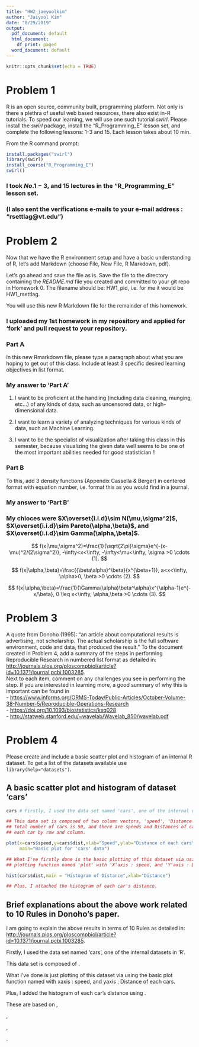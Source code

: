 ```yaml
---
title: "HW2_jaeyoolkim"
author: "Jaiyool Kim"
date: "8/29/2019"
output:
  pdf_document: default
  html_document:
    df_print: paged
  word_document: default
---
```


```r
knitr::opts_chunk$set(echo = TRUE)
```

# Problem 1

R is an open source, community built, programming platform.  Not only is there a plethra of useful web based resources, there also exist in-R tutorials.  To speed our learning, we will use one such tutorial _swirl_.  Please install the _swirl_ package, install the "R_Programming_E" lesson set, and complete the following lessons: 1-3 and 15.  Each lesson takes about 10 min.  

From the R command prompt:  

```r
install.packages("swirl")  
library(swirl)  
install_course("R_Programming_E")  
swirl()  
```

### I took $No. 1-3,$ and $15$ lectures in the "R_Programming_E" lesson set. 

### (I also sent the verifications e-mails to your e-mail address : "rsettlag@vt.edu")

# Problem 2

Now that we have the R environment setup and have a basic understanding of R, let's add Markdown (choose File, New File, R Markdown, pdf).  

Let's go ahead and save the file as is.  Save the file to the directory containing the *README.md* file you created and committed to your git repo in Homework 0.  The filename should be: HW1_pid, i.e. for me it would be HW1_rsettlag.

You will use this new R Markdown file for the remainder of this homework.

### I uploaded my 1st homework in my repository and applied for 'fork' and pull request to your repository.

### Part A
In this new Rmarkdown file, please type a paragraph about what you are hoping to get out of this class.  Include at least 3 specific desired learning objectives in list format.  

### My answer to 'Part A'
1. I want to be proficient at the handling (including data cleaning, munging, etc...) of any kinds of data, such as uncensored data, or high-dimensional data.

2. I want to learn a variety of analyzing techniques for various kinds of data, such as Machine Learning.

3. I want to be the specialist of visualization after taking this class in this semester, because visualizing the given data well seems to be one of the most important abilities needed for good statistician !!

### Part B
To this, add 3 density functions (Appendix Cassella & Berger) in centered format with equation number, i.e. format this as you would find in a journal.  

### My answer to 'Part B'
### My chioces were $X\overset{i.i.d}\sim N(\mu,\sigma^2)$,\hspace{2mm} $X\overset{i.i.d}\sim Pareto(\alpha,\beta)$,\hspace{2mm} and $X\overset{i.i.d}\sim Gamma(\alpha,\beta)$.
$$
f(x|\mu,\sigma^2)=\frac{1}{\sqrt{2\pi}\sigma}e^{-(x-\mu)^2/(2\sigma^2)},  -\infty<x<\infty, 
-\infty<\mu<\infty,  \sigma >0 \cdots (1).
$$

$$
f(x|\alpha,\beta)=\frac{{\beta\alpha}^\beta}{x^{\beta+1}},  a<x<\infty, 
\alpha>0,  \beta >0 \cdots (2).
$$

$$
f(x|\alpha,\beta)=\frac{1}{\Gamma(\alpha)\beta^\alpha}x^{\alpha-1}e^{-x/\beta},  0 \leq x<\infty,  
 \alpha,\beta >0 \cdots (3).
$$

# Problem 3

A quote from Donoho (1995): "an article about computational results is advertising, not scholarship. The actual scholarship is the full software environment, code and data, that produced the result."  To the document created in Problem 4, add a summary of the steps in performing Reproducible Research in numbered list format as detailed in:  
<http://journals.plos.org/ploscompbiol/article?id=10.1371/journal.pcbi.1003285>.  
\newline
Next to each item, comment on any challenges you see in performing the step.  If you are interested in learning more, a good summary of why this is important can be found in  
- <https://www.informs.org/ORMS-Today/Public-Articles/October-Volume-38-Number-5/Reproducible-Operations-Research>  
- <https://doi.org/10.1093/biostatistics/kxq028>  
- <http://statweb.stanford.edu/~wavelab/Wavelab_850/wavelab.pdf>





# Problem 4

Please create and include a basic scatter plot and histogram of an internal R dataset.  To get a list of the datasets available use `library(help="datasets")`.


## A basic scatter plot and histogram of dataset 'cars'
```r
cars # Firstly, I used the data set named 'cars', one of the internal datasets in 'R'.

## This data set is composed of two column vectors, 'speed', 'Distance'. 
## Total number of cars is 50, and there are speeds and Distances of cars corresponding to 
## each car by row and column.

plot(x=cars$speed,y=cars$dist,xlab="Speed",ylab="Distance of each cars",pch=2,col=2,
     main="Basic plot for 'cars' data") 

## What I've firstly done is the basic plotting of this dataset via using the basic 
## plotting function named 'plot' with 'X'axis : speed, and 'Y'axis : Distance of each car.

hist(cars$dist,main = "Histogram of Distance",xlab="Distance") 

## Plus, I attached the histogram of each car's distance.
```


## Brief explanations about the above work related to 10 Rules in Donoho's paper.

I am going to explain the above results in terms of 10 Rules as detailed in:  
<http://journals.plos.org/ploscompbiol/article?id=10.1371/journal.pcbi.1003285>.  

Firstly, I used the data set named 'cars', one of the internal datasets in 'R'.

This data set is composed of \textbf{two column vectors, 'Speed', 'Distance'}.

What I've done is just plotting of this dataset via using the basic plot function named \textbf{'plot'} with xaxis : speed, and yaxis : Distance of each cars.

Plus, I added the histogram of each car's distance using \textbf{'hist'}.

These are based on \textbf{Rule 1: For Every Result, Keep Track of How It Was Produced},

\textbf{Rule 7 :Always Store Raw Data behind Plots},

\textbf{Rule 9: Connect Textual Statements to Underlying Results},

\textbf{Rule 10: Provide Public Access to Scripts, Runs, and Results}.
